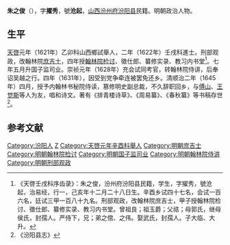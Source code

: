 '''朱之俊'''（{{bd|1596年||1671年||}}），字'''擢秀'''，號'''沧起'''，[[山西|山西]][[汾州府|汾州府]][[汾阳县|汾阳县]]民籍。明朝政治人物。

==生平==
[[天啓|天啓]]元年（1621年）乙卯科山西鄉試舉人，二年（1622年）壬戌科進士。刑部观政，改翰林院[[庶吉士|庶吉士]]，四年授[[翰林院检讨|翰林院检讨]]、徵仕郎、纂修实录、教习内书堂<ref>《天啓壬戌科序齿录》：朱之俊，汾州府汾阳县民籍，学生，字擢秀，號沧起，治易经，行一，己亥年十二月二十八日生。辛酉乡试四十七名，会试一百六名，廷试三甲一百八十九名。刑部观政，改翰林院庶吉士，甲子授翰林院检讨、徵仕郎、纂修实录、教习内书堂。曾祖良；祖玉爵；父祜；母郭氏，继母侯氏，封孺人。严侍下，兄；弟之倌、之伟。娶武氏，封孺人。子大临、大升。</ref>。七年五月升国子监司业。崇祯元年（1628年）充会试同考官，转翰林院侍讲，后奉诏吴越之行。四年（1631年），因受到党争牵连被罢免还乡。清顺治二年（1645年）四月，授予内翰林书秘院侍读，篡修明史副总裁，不久辞职回乡，与[[傅山|傅山]]、[[王觉斯|王觉斯]]等人为友，唱和诗文。著有《排青楼诗草》、《周易纂》、《春秋纂》等书稿存世<ref>《汾阳县志》</ref>。

==参考文献==
{{reflist}}

{{天啓二年壬戌科殿試金榜}}

{{Authority control}}

{{DEFAULTSORT:}}
[[Category:汾阳人|Category:汾阳人]]
[[Category:朱姓|Z]]
[[Category:天啓元年辛酉科舉人|Category:天啓元年辛酉科舉人]]
[[Category:明朝庶吉士|Category:明朝庶吉士]]
[[Category:明朝翰林院检讨|Category:明朝翰林院检讨]]
[[Category:明朝国子监司业|Category:明朝国子监司业]]
[[Category:明朝翰林院侍讲|Category:明朝翰林院侍讲]]
[[Category:明朝刑部观政|Category:明朝刑部观政]]


{{明朝官员小作品}}